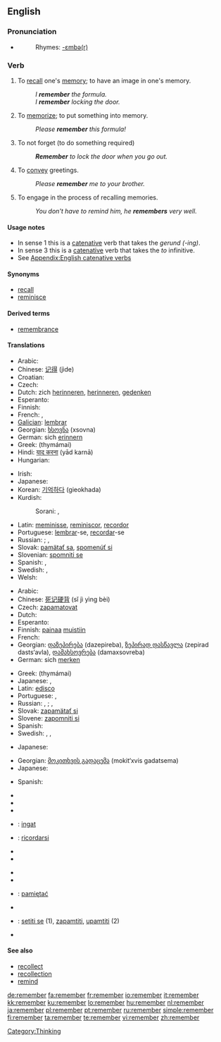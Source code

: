 ==English==

{{rank|American|bad|forward|523|remember|fair|blood|copyright}}

===Pronunciation===
* {{audio|en-us-remember.ogg|Audio (US)}}
*: Rhymes: [[Rhymes:English:-ɛmbə(r)|-ɛmbə(r)]]

===Verb===
{{en-verb}}

# To [[recall]] one's [[memory]]; to have an image in one's memory.
#: ''I '''remember''' the formula.''
#: ''I '''remember''' locking the door.''
# To [[memorize]]; to put something into memory.
#: ''Please '''remember''' this formula!''
# To not forget (to do something required)
#: '''''Remember''' to lock the door when you go out.''
# To [[convey]] greetings.
#: ''Please '''remember''' me to your brother.''
# {{intransitive}} To engage in the process of recalling memories.
#: ''You don't have to remind him, he '''remembers''' very well.''

====Usage notes====
* In sense 1 this is a [[catenative]] verb that takes the ''gerund (-ing)''.
* In sense 3 this is a [[catenative]] verb that takes the ''to'' infinitive.
* See [[Appendix:English catenative verbs]]

====Synonyms====
* [[recall]]
* [[reminisce]]

====Derived terms====
* [[remembrance]]

====Translations====
{{trans-top|to recall one's memory}}
* Arabic: {{Arab|[[تذكر]]}} {{IPAchar|(taðákkara)}}
* Chinese: [[记得]] (jìde)
* Croatian: {{t|hr|sjećati se}}
* Czech: {{t-|cs|pamatovat}}
* Dutch: zich [[herinneren]], [[herinneren]], [[gedenken]]
* Esperanto: {{t-|eo|memori|xs=Esperanto}}
* Finnish: {{t+|fi|muistaa}}
* French: {{t+|fr|se rappeler}}, {{t-|fr|se souvenir}}
* [[Galician]]: [[lembrar]]
* Georgian: [[ხსოვნა]] (xsovna)
* German: sich [[erinnern]]
* Greek: {{t+|el|θυμάμαι|sc=Grek}} (thymámai)
* Hindi: [[याद करना]] (yād karnā)
* Hungarian: {{t+|hu|emlékszik}}
{{trans-mid}}
* Irish: {{t-|ga|is cuimhin le|xs=Irish}}
* Japanese: {{t-|ja|思い出す|tr=おもいだす, omoidasu|sc=Jpan}}
* Korean: [[기억하다]] (gieokhada)
* Kurdish:
*: Sorani: {{t|ku|له‌بیربوون|tr=lebír bún|sc=KUchar}}, {{t|ku|هێنانه‌ یاد|tr=hénane yad|sc=KUchar}}
* Latin: [[meminisse]], [[reminiscor]], [[recordor]]
* Portuguese: [[lembrar]]-se, [[recordar]]-se
* Russian: {{t+|ru|помнить|tr=pómnit’|sc=Cyrl}} {{impf}}; {{t-|ru|не забывать|tr=ne zabyvát’|sc=Cyrl}} {{impf}}, {{t-|ru|не забыть|tr=ne zabýt’|sc=Cyrl}} {{pf}}
* Slovak: [[pamätať sa]], [[spomenúť si]]
* Slovenian: [[spomniti se]]
* Spanish: {{t-|es|acordarse}}, {{t-|es|recordar}}
* Swedish: {{t-|sv|komma ihåg}}, {{t+|sv|minnas}}
* Welsh: {{t-|cy|cofio|xs=Welsh}}
{{trans-bottom}}

{{trans-top|to memorize}}
* Arabic: {{Arab|[[استذكر]]}} {{IPAchar|(istáðkara)}}
* Chinese: [[死记硬背]] (sǐ jì yìng bèi)
* Czech: [[zapamatovat]]
* Dutch: {{t-|nl|onthouden}}
* Esperanto: {{t-|eo|memori|xs=Esperanto}}
* Finnish: [[painaa]] [[muisti|muistiin]]
* French: {{t+|fr|retenir}}
* Georgian: [[დაზეპირება]] (dazepireba), [[ზეპირად დასწავლა]] (zepirad dasts‘avla), [[დამახსოვრება]] (damaxsovreba)
* German: sich [[merken]]
{{trans-mid}}
* Greek: {{t+|el|θυμάμαι|sc=Grek}} (thymámai)
* Japanese: {{t-|ja|覚える|tr=おぼえる, oboeru|sc=Jpan}}, {{t-|ja|記憶する|tr=kioku suru|sc=Jpan}}
* Latin: [[edisco]]
* Portuguese: {{t+|pt|decorar}}, {{t+|pt|memorizar}}
* Russian: {{t+|ru|запоминать|tr=zapóminát’|sc=Cyrl}} {{impf}}, {{t+|ru|запомнить|tr=zapómnit’|sc=Cyrl}} {{pf}}; {{t-|ru|не забывать|tr=ne zabyvát’|sc=Cyrl}} {{impf}}, {{t-|ru|не забыть|tr=ne zabýt’|sc=Cyrl}} {{pf}}
* Slovak: [[zapamätať si]]
* Slovene: [[zapomniti si]]
* Spanish: {{t-|es|retener}}
* Swedish: {{t-|sv|komma ihåg}}, {{t+|sv|minnas}}, {{t+|sv|memorera}}
{{trans-bottom}}

{{trans-top|to not forget to do something required}}
* Japanese: {{t|ja|確認する|tr=kakunin suru|sc=Jpan}}
{{trans-mid}}
{{trans-bottom}}

{{trans-top|to convey greetings}}
* Georgian: [[მოკითხვის გადაცემა]] (mokit‘xvis gadatsema)
* Japanese: {{t|ja|よろしく伝える|tr=yoroshiku tsutaeru|sc=Jpan}}
{{trans-mid}}
* Spanish: {{t-|es|darse recuerdos}}
{{trans-bottom}}

{{checktrans-top}}
* {{trreq|Albanian}}
* {{trreq|Armenian}}
* {{trreq|Hebrew}}
* {{ttbc|Indonesian}}: [[ingat]]
* {{ttbc|Italian}}: [[ricordarsi]]
* {{trreq|Latvian}}
* {{trreq|Lithuanian}}
{{checktrans-mid}}
* {{trreq|Mongolian}}
* {{trreq|Persian}}
* {{ttbc|Polish}}: [[pamiętać]]
* {{trreq|Romanian}}
* {{ttbc|Serbian}}: [[setiti se]] (1), [[zapamtiti]], [[upamtiti]] (2)
* {{trreq|Turkish}}
{{checktrans-bottom}}

====See also====
* [[recollect]]
* [[recollection]]
* [[remind]]

[[Category:Thinking]]

[[de:remember]]
[[fa:remember]]
[[fr:remember]]
[[io:remember]]
[[it:remember]]
[[kk:remember]]
[[ku:remember]]
[[lo:remember]]
[[hu:remember]]
[[nl:remember]]
[[ja:remember]]
[[pl:remember]]
[[pt:remember]]
[[ru:remember]]
[[simple:remember]]
[[fi:remember]]
[[ta:remember]]
[[te:remember]]
[[vi:remember]]
[[zh:remember]]